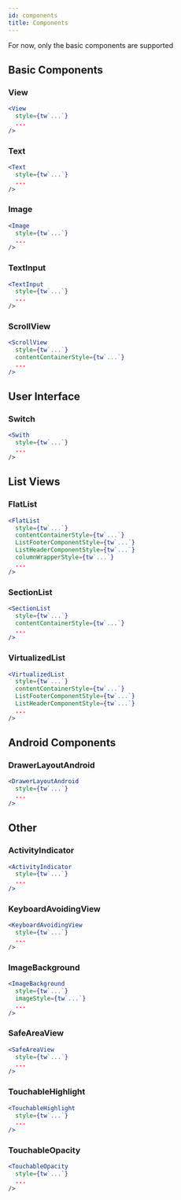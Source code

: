 ```yaml
---
id: components
title: Components
---
```


For now, only the basic components are supported

## Basic Components

### View

```jsx
<View
  style={tw`...`}
  ...
/>
```

### Text

```jsx
<Text
  style={tw`...`}
  ...
/>
```

### Image

```jsx
<Image
  style={tw`...`}
  ...
/>
```

### TextInput

```jsx
<TextInput
  style={tw`...`}
  ...
/>
```

### ScrollView

```jsx
<ScrollView
  style={tw`...`}
  contentContainerStyle={tw`...`}
  ...
/>
```

## User Interface

### Switch

```jsx
<Swith
  style={tw`...`}
  ...
/>
```

## List Views

### FlatList

```jsx
<FlatList
  style={tw`...`}
  contentContainerStyle={tw`...`}
  ListFooterComponentStyle={tw`...`}
  ListHeaderComponentStyle={tw`...`}
  columnWrapperStyle={tw`...`}
  ...
/>
```

### SectionList

```jsx
<SectionList
  style={tw`...`}
  contentContainerStyle={tw`...`}
  ...
/>
```

### VirtualizedList

```jsx
<VirtualizedList
  style={tw`...`}
  contentContainerStyle={tw`...`}
  ListFooterComponentStyle={tw`...`}
  ListHeaderComponentStyle={tw`...`}
  ...
/>
```

## Android Components

### DrawerLayoutAndroid

```jsx
<DrawerLayoutAndroid
  style={tw`...`}
  ...
/>
```

## Other

### ActivityIndicator

```jsx
<ActivityIndicator
  style={tw`...`}
  ...
/>
```

### KeyboardAvoidingView

```jsx
<KeyboardAvoidingView
  style={tw`...`}
  ...
/>
```

### ImageBackground

```jsx
<ImageBackground
  style={tw`...`}
  imageStyle={tw`...`}
  ...
/>
```

### SafeAreaView

```jsx
<SafeAreaView
  style={tw`...`}
  ...
/>
```

### TouchableHighlight

```jsx
<TouchableHighlight
  style={tw`...`}
  ...
/>
```

### TouchableOpacity

```jsx
<TouchableOpacity
  style={tw`...`}
  ...
/>
```
